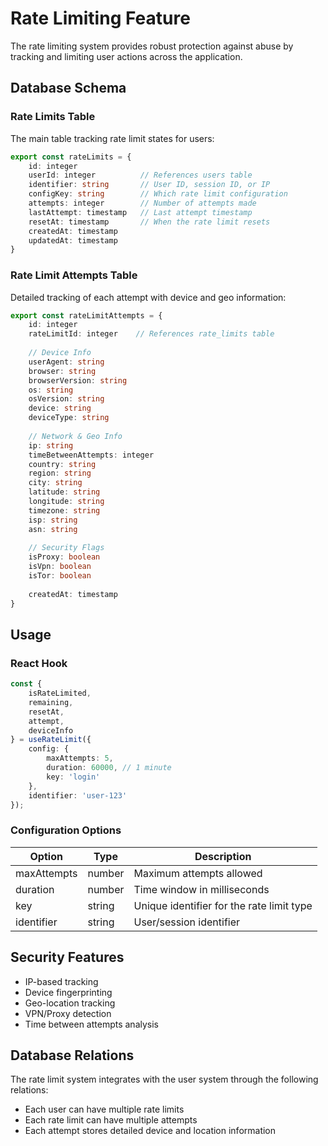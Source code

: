 # Rate Limiting Feature

The rate limiting system provides robust protection against abuse by tracking and limiting user actions across the application.

## Database Schema

### Rate Limits Table
The main table tracking rate limit states for users:

```typescript
export const rateLimits = {
    id: integer
    userId: integer          // References users table
    identifier: string       // User ID, session ID, or IP
    configKey: string        // Which rate limit configuration
    attempts: integer        // Number of attempts made
    lastAttempt: timestamp   // Last attempt timestamp
    resetAt: timestamp       // When the rate limit resets
    createdAt: timestamp
    updatedAt: timestamp
}
```

### Rate Limit Attempts Table
Detailed tracking of each attempt with device and geo information:

```typescript
export const rateLimitAttempts = {
    id: integer
    rateLimitId: integer    // References rate_limits table
    
    // Device Info
    userAgent: string
    browser: string
    browserVersion: string
    os: string
    osVersion: string
    device: string
    deviceType: string
    
    // Network & Geo Info
    ip: string
    timeBetweenAttempts: integer
    country: string
    region: string
    city: string
    latitude: string
    longitude: string
    timezone: string
    isp: string
    asn: string
    
    // Security Flags
    isProxy: boolean
    isVpn: boolean
    isTor: boolean
    
    createdAt: timestamp
}
```

## Usage

### React Hook
```typescript
const { 
    isRateLimited,
    remaining,
    resetAt,
    attempt,
    deviceInfo 
} = useRateLimit({
    config: {
        maxAttempts: 5,
        duration: 60000, // 1 minute
        key: 'login'
    },
    identifier: 'user-123'
});
```

### Configuration Options

| Option | Type | Description |
|--------|------|-------------|
| maxAttempts | number | Maximum attempts allowed |
| duration | number | Time window in milliseconds |
| key | string | Unique identifier for the rate limit type |
| identifier | string | User/session identifier |

## Security Features

- IP-based tracking
- Device fingerprinting
- Geo-location tracking
- VPN/Proxy detection
- Time between attempts analysis

## Database Relations

The rate limit system integrates with the user system through the following relations:

- Each user can have multiple rate limits
- Each rate limit can have multiple attempts
- Each attempt stores detailed device and location information 
